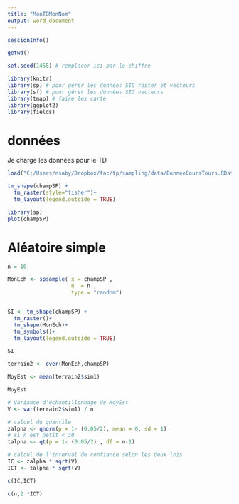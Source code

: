 ```yaml
---
title: "MonTDMonNom"
output: word_document
---
```


```r
sessionInfo()

getwd()

set.seed(1455) # remplacer ici par le chiffre

library(knitr)
library(sp) # pour gérer les données SIG raster et vecteurs
library(sf) # pour gérer les données SIG vecteurs
library(tmap) # faire les carte
library(ggplot2)
library(fields)

```

# données

Je charge les données pour le TD

```r
load("C:/Users/nsaby/Dropbox/fac/tp/sampling/data/DonneeCoursTours.RData")

tm_shape(champSP) +
  tm_raster(style="fisher")+
  tm_layout(legend.outside = TRUE)

library(sp)
plot(champSP)


```

# Aléatoire simple

```r
n = 10

MonEch <- spsample( x = champSP ,
                    n  = n ,
                    type = "random")


SI <- tm_shape(champSP) +
  tm_raster()+
  tm_shape(MonEch)+
  tm_symbols()+
  tm_layout(legend.outside = TRUE)

SI

```


```r
terrain2 <- over(MonEch,champSP)

MoyEst <- mean(terrain2$sim1)

MoyEst

# Variance d'échantillonnage de MoyEst
V <- var(terrain2$sim1) / n

# calcul du quantile
zalpha <- qnorm(p = 1- (0.05/2), mean = 0, sd = 1)
# si n est petit < 30
talpha <- qt(p = 1- (0.05/2) , df = n-1)

# calcul de l'interval de confiance selon les deux lois
IC <- zalpha * sqrt(V)
ICT <- talpha * sqrt(V)

c(IC,ICT)

```


```r
c(n,2 *ICT)
```
